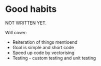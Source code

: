 # Good habits

NOT WRITTEN YET.

Will cover:

* Reiteration of things mentioend
* Goal is simple and short code
* Speed up code by vectorising
* Testing - custom testing and unit testing

